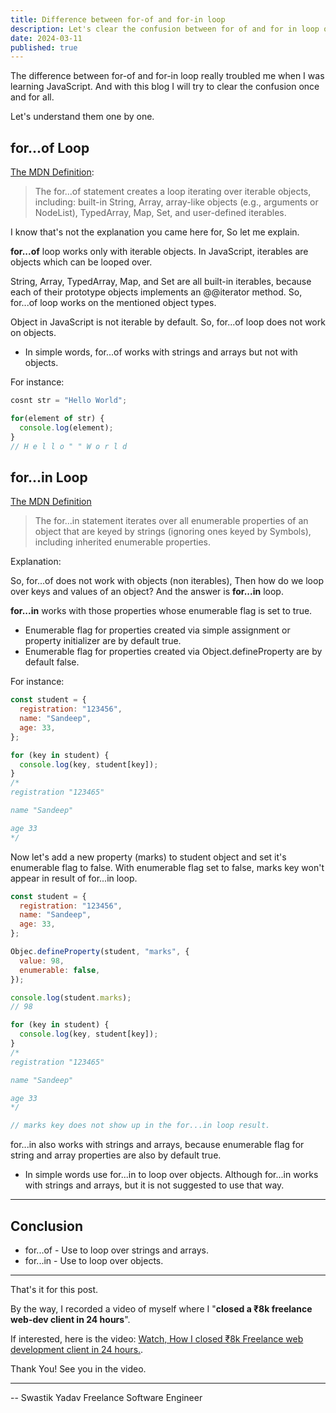 ```yaml
---
title: Difference between for-of and for-in loop
description: Let's clear the confusion between for of and for in loop once and for all.
date: 2024-03-11
published: true
---
```


The difference between for-of and for-in loop really troubled me when I was learning JavaScript. And with this blog I will try to clear the confusion once and for all.

Let's understand them one by one.

## for...of Loop

[The MDN Definition](https://developer.mozilla.org/en-US/docs/Web/JavaScript/Reference/Statements/for...of):

> The for...of statement creates a loop iterating over iterable objects, including: built-in String, Array, array-like objects (e.g., arguments or NodeList), TypedArray, Map, Set, and user-defined iterables.

I know that's not the explanation you came here for, So let me explain.

**for...of** loop works only with iterable objects. In JavaScript, iterables are objects which can be looped over.

String, Array, TypedArray, Map, and Set are all built-in iterables, because each of their prototype objects implements an @@iterator method. So, for...of loop works on the mentioned object types.

Object in JavaScript is not iterable by default. So, for...of loop does not work on objects.

- In simple words, for...of works with strings and arrays but not with objects.

For instance:

```js
cosnt str = "Hello World";

for(element of str) {
  console.log(element);
}
// H e l l o " " W o r l d
```

## for...in Loop

[The MDN Definition](https://developer.mozilla.org/en-US/docs/Web/JavaScript/Reference/Statements/for...in)

> The for...in statement iterates over all enumerable properties of an object that are keyed by strings (ignoring ones keyed by Symbols), including inherited enumerable properties.

Explanation:

So, for...of does not work with objects (non iterables), Then how do we loop over keys and values of an object? And the answer is **for...in** loop.

**for...in** works with those properties whose enumerable flag is set to true.

- Enumerable flag for properties created via simple assignment or property initializer are by default true.
- Enumerable flag for properties created via Object.defineProperty are by default false.

For instance:

```js
const student = {
  registration: "123456",
  name: "Sandeep",
  age: 33,
};

for (key in student) {
  console.log(key, student[key]);
}
/*
registration "123465"

name "Sandeep"

age 33
*/
```

Now let's add a new property (marks) to student object and set it's enumerable flag to false. With enumerable flag set to false, marks key won't appear in result of for...in loop.

```js
const student = {
  registration: "123456",
  name: "Sandeep",
  age: 33,
};

Objec.defineProperty(student, "marks", {
  value: 98,
  enumerable: false,
});

console.log(student.marks);
// 98

for (key in student) {
  console.log(key, student[key]);
}
/*
registration "123465"

name "Sandeep"

age 33
*/

// marks key does not show up in the for...in loop result.
```

for...in also works with strings and arrays, because enumerable flag for string and array properties are also by default true.

- In simple words use for...in to loop over objects. Although for...in works with strings and arrays, but it is not suggested to use that way.

---

## Conclusion

- for...of - Use to loop over strings and arrays.
- for...in - Use to loop over objects.

---

That's it for this post.

By the way, I recorded a video of myself where I "**closed a ₹8k freelance web-dev client in 24 hours**".

If interested, here is the video: [Watch, How I closed ₹8k Freelance web development client in 24 hours.](https://swastikyadav.com/freelance-optin).

Thank You!
See you in the video.

---

-- Swastik Yadav
Freelance Software Engineer
